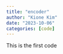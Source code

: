 ```yaml
---
title: "encoder"
author: "Kione Kim"
date: "2023-10-06"
categories: [code]
---
```


This is the first code